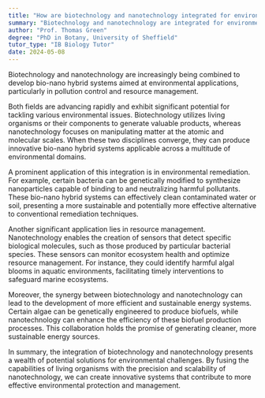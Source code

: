 ```yaml
---
title: "How are biotechnology and nanotechnology integrated for environmental applications?"
summary: "Biotechnology and nanotechnology are integrated for environmental applications to create bio-nano hybrid systems for pollution control and resource management."
author: "Prof. Thomas Green"
degree: "PhD in Botany, University of Sheffield"
tutor_type: "IB Biology Tutor"
date: 2024-05-08
---
```


Biotechnology and nanotechnology are increasingly being combined to develop bio-nano hybrid systems aimed at environmental applications, particularly in pollution control and resource management.

Both fields are advancing rapidly and exhibit significant potential for tackling various environmental issues. Biotechnology utilizes living organisms or their components to generate valuable products, whereas nanotechnology focuses on manipulating matter at the atomic and molecular scales. When these two disciplines converge, they can produce innovative bio-nano hybrid systems applicable across a multitude of environmental domains.

A prominent application of this integration is in environmental remediation. For example, certain bacteria can be genetically modified to synthesize nanoparticles capable of binding to and neutralizing harmful pollutants. These bio-nano hybrid systems can effectively clean contaminated water or soil, presenting a more sustainable and potentially more effective alternative to conventional remediation techniques.

Another significant application lies in resource management. Nanotechnology enables the creation of sensors that detect specific biological molecules, such as those produced by particular bacterial species. These sensors can monitor ecosystem health and optimize resource management. For instance, they could identify harmful algal blooms in aquatic environments, facilitating timely interventions to safeguard marine ecosystems.

Moreover, the synergy between biotechnology and nanotechnology can lead to the development of more efficient and sustainable energy systems. Certain algae can be genetically engineered to produce biofuels, while nanotechnology can enhance the efficiency of these biofuel production processes. This collaboration holds the promise of generating cleaner, more sustainable energy sources.

In summary, the integration of biotechnology and nanotechnology presents a wealth of potential solutions for environmental challenges. By fusing the capabilities of living organisms with the precision and scalability of nanotechnology, we can create innovative systems that contribute to more effective environmental protection and management.
    